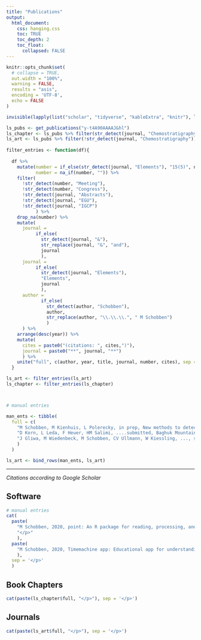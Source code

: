 ```yaml
---
title: "Publications"
output:
  html_document:
    css: hanging.css
    toc: TRUE
    toc_depth: 2
    toc_float:
      collapsed: FALSE
---
```


```r
knitr::opts_chunk$set(
  # collapse = TRUE,
  out.width = "100%",
  warning = FALSE, 
  results = "asis",
  encoding = 'UTF-8',
  echo = FALSE
)
```


```r

invisible(lapply(list("scholar", "tidyverse", "kableExtra", "knitr"), library, character.only = TRUE)) # get my profile Google scholar

```



```r
ls_pubs <- get_publications("y-t4A90AAAAJ&hl") 
ls_chapter <- ls_pubs %>% filter(str_detect(journal, "Chemostratigraphy"))
ls_art <- ls_pubs %>% filter(!str_detect(journal, "Chemostratigraphy"))
  
filter_entries <- function(df){
  
  df %>%   
    mutate(number = if_else(str_detect(journal, "Elements"), "15(5)", number),
           number = na_if(number, "")) %>%
    filter(
      !str_detect(number, "Meeting"),
      !str_detect(number, "Congress"),
      !str_detect(journal, "Abstracts"),
      !str_detect(journal, "EGU"),
      !str_detect(journal, "IGCP")
           ) %>%
    drop_na(number) %>%
    mutate(
      journal = 
           if_else(
             str_detect(journal, "&"), 
             str_replace(journal, "&", "and"), 
             journal
             ),
      journal = 
           if_else(
             str_detect(journal, "Elements"), 
             "Elements", 
             journal
             ),
      author = 
             if_else(
               str_detect(author, "Schobben"), 
               author, 
               str_replace(author, "\\.\\.\\.", " M Schobben")
               )
      ) %>% 
    arrange(desc(year)) %>% 
    mutate(
      cites = paste0("(citations: ", cites,")"),
      journal = paste0("**", journal, "**")
      ) %>% 
    unite("full", c(author, year, title, journal, number, cites), sep = ", ")
  }

ls_art <- filter_entries(ls_art)
ls_chapter <- filter_entries(ls_chapter)



# manual entries

man_ents <- tibble(
  full = c(
    "M Schobben, M Kienhuis, L Polerecky, in prep, New methods to detect isotopic heterogeneity with Secondary Ion Mass Spectrometry",
    "D Korn, L Leda, F Heuer, HM Salimi, ....submitted, Baghuk Mountain (Central Iran): high-resolution stratigraphy of a continuous Central Tethyan Permian-Triassic boundary section, **Fossil record**",
    "J Gliwa, M Wiedenbeck, M Schobben, CV Ullmann, W Kiessling, ..., submitted, Gradual sea-bottom temperature rise before the end-Permian mass extinction, **Nature Geoscience**"
    )
  ) 

ls_art <- bind_rows(man_ents, ls_art)
```


----

*Citations according to Google Scholar*


## Software

<div class="hangingindent">


```r
# manual entries
cat(
  paste(
    "M Schobben, 2020, point: An R package for reading, processing, and analysing raw ion count data. https://doi.org/10.5281/zenodo.3775507",
    "</p>"
    ),
  paste(
    "M Schobben, 2020, Timemachine app: Educational app for understanding past, current and future climate change. https://martinschobben.shinyapps.io/timemachine/", "</p>"
    ),
  sep = '</p>'
  )

```

</div>


## Book Chapters

<div class="hangingindent">


```r

cat(paste(ls_chapter$full, "</p>"), sep = '</p>')

```

</div>

## Journals

<div class="hangingindent">


```r

cat(paste(ls_art$full, "</p>"), sep = '</p>')

```

</div>
